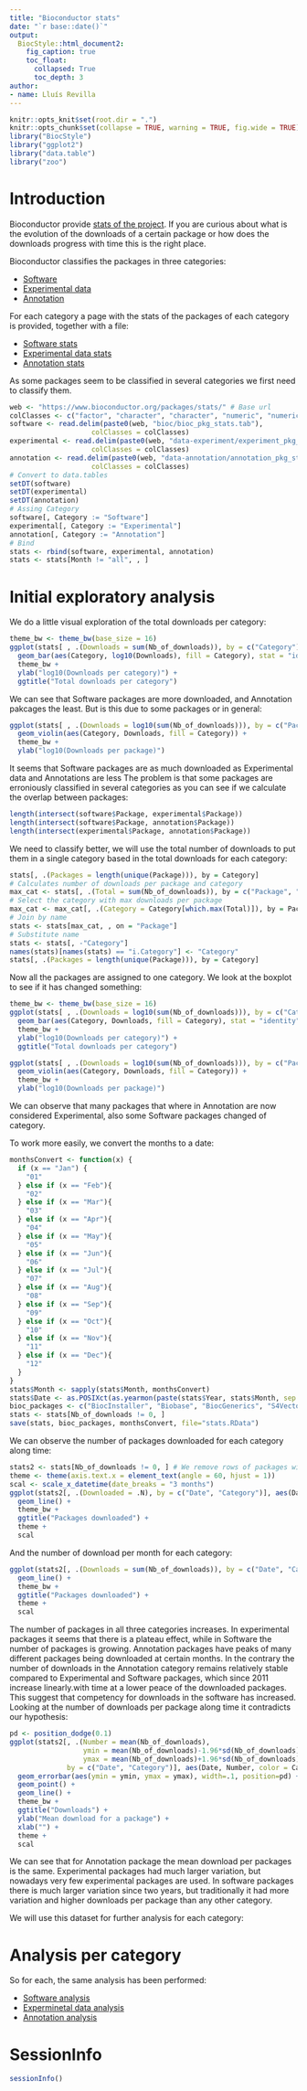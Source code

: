 ```yaml
---
title: "Bioconductor stats"
date: "`r base::date()`"
output:
  BiocStyle::html_document2:
    fig_caption: true
    toc_float:
      collapsed: True
      toc_depth: 3
author:
- name: Lluís Revilla
---
```


```r
knitr::opts_knit$set(root.dir = ".")
knitr::opts_chunk$set(collapse = TRUE, warning = TRUE, fig.wide = TRUE)
library("BiocStyle")
library("ggplot2")
library("data.table")
library("zoo")
```

# Introduction

Bioconductor provide [stats of the project](https://www.bioconductor.org/packages/stats/). If you are curious about what is the evolution of the downloads of a certain package or how does the downloads progress with time this is the right place.

Bioconductor classifies the packages in three categories:

 - [Software](http://bioconductor.org/packages/release/BiocViews.html#___Software)
 - [Experimental data](http://bioconductor.org/packages/release/BiocViews.html#___AnnotationData)
 - [Annotation](http://bioconductor.org/packages/release/BiocViews.html#___ExperimentData)

For each category a page with the stats of the packages of each category is provided, together with a file:

 - [Software stats](http://bioconductor.org/packages/stats/)
 - [Experimental data stats](http://bioconductor.org/packages/stats/data-experiment.html)
 - [Annotation stats](http://bioconductor.org/packages/stats/data-annotation.html)
 

As some packages seem to be classified in several categories we first need to classify them.

```r
web <- "https://www.bioconductor.org/packages/stats/" # Base url
colClasses <- c("factor", "character", "character", "numeric", "numeric")
software <- read.delim(paste0(web, "bioc/bioc_pkg_stats.tab"), 
                    colClasses = colClasses)
experimental <- read.delim(paste0(web, "data-experiment/experiment_pkg_stats.tab"), 
                    colClasses = colClasses)
annotation <- read.delim(paste0(web, "data-annotation/annotation_pkg_stats.tab"), 
                    colClasses = colClasses)
# Convert to data.tables
setDT(software)
setDT(experimental)
setDT(annotation)
# Assing Category
software[, Category := "Software"]
experimental[, Category := "Experimental"]
annotation[, Category := "Annotation"]
# Bind
stats <- rbind(software, experimental, annotation)
stats <- stats[Month != "all", , ]
```

# Initial exploratory analysis

We do a little visual exploration of the total downloads per category:
```r
theme_bw <- theme_bw(base_size = 16)
ggplot(stats[ , .(Downloads = sum(Nb_of_downloads)), by = c("Category")]) +
  geom_bar(aes(Category, log10(Downloads), fill = Category), stat = "identity") + 
  theme_bw +
  ylab("log10(Downloads per category)") + 
  ggtitle("Total downloads per category")
```
We can see that Software packages are more downloaded, and Annotation pakcages the least. But is this due to some packages or in general:
```r
ggplot(stats[ , .(Downloads = log10(sum(Nb_of_downloads))), by = c("Package", "Category")]) +
  geom_violin(aes(Category, Downloads, fill = Category)) + 
  theme_bw +
  ylab("log10(Downloads per package)")
```
It seems that Software packages are as much downloaded as Experimental data and Annotations are less The problem is that some packages are erroniously classified in several categories as you can see if we calculate the overlap between packages:
```r
length(intersect(software$Package, experimental$Package))
length(intersect(software$Package, annotation$Package))
length(intersect(experimental$Package, annotation$Package))
```
We need to classify better, we will use the total number of downloads to put them in a single category based in the total downloads for each category:
```r
stats[, .(Packages = length(unique(Package))), by = Category]
# Calculates number of downloads per package and category
max_cat <- stats[, .(Total = sum(Nb_of_downloads)), by = c("Package", "Category")]
# Select the category with max downloads per package
max_cat <- max_cat[, .(Category = Category[which.max(Total)]), by = Package]
# Join by name
stats <- stats[max_cat, , on = "Package"]
# Substitute name
stats <- stats[, -"Category"]
names(stats)[names(stats) == "i.Category"] <- "Category"
stats[, .(Packages = length(unique(Package))), by = Category]
```
Now all the packages are assigned to one category. We look at the boxplot to see if it has changed something:
```r
theme_bw <- theme_bw(base_size = 16)
ggplot(stats[ , .(Downloads = log10(sum(Nb_of_downloads))), by = c("Category")]) +
  geom_bar(aes(Category, Downloads, fill = Category), stat = "identity") + 
  theme_bw +
  ylab("log10(Downloads per category)") + 
  ggtitle("Total downloads per category")
```

```r
ggplot(stats[ , .(Downloads = log10(sum(Nb_of_downloads))), by = c("Package", "Category")]) +
  geom_violin(aes(Category, Downloads, fill = Category)) + 
  theme_bw +
  ylab("log10(Downloads per package)")
```
We can observe that many packages that where in Annotation are now considered Experimental, also some Software packages changed of category.

To work more easily, we convert the months to a date:
```r
monthsConvert <- function(x) {
  if (x == "Jan") {
    "01"
  } else if (x == "Feb"){
    "02"
  } else if (x == "Mar"){
    "03"
  } else if (x == "Apr"){
    "04"
  } else if (x == "May"){
    "05"
  } else if (x == "Jun"){
    "06"
  } else if (x == "Jul"){
    "07"
  } else if (x == "Aug"){
    "08"
  } else if (x == "Sep"){
    "09"
  } else if (x == "Oct"){
    "10"
  } else if (x == "Nov"){
    "11"
  } else if (x == "Dec"){
    "12"
  }
}
stats$Month <- sapply(stats$Month, monthsConvert)
stats$Date <- as.POSIXct(as.yearmon(paste(stats$Year, stats$Month, sep = "-")), frac = 1)
bioc_packages <- c("BiocInstaller", "Biobase", "BiocGenerics", "S4Vectors", "IRanges", "AnnotationDbi")
stats <- stats[Nb_of_downloads != 0, ]
save(stats, bioc_packages, monthsConvert, file="stats.RData")
```

We can observe the number of packages downloaded for each category along time:
```r
stats2 <- stats[Nb_of_downloads != 0, ] # We remove rows of packages with a download in that month.
theme <- theme(axis.text.x = element_text(angle = 60, hjust = 1))
scal <- scale_x_datetime(date_breaks = "3 months")
ggplot(stats2[, .(Downloaded = .N), by = c("Date", "Category")], aes(Date, Downloaded, color = Category)) +
  geom_line() +
  theme_bw +
  ggtitle("Packages downloaded") +
  theme +
  scal
```
And the number of download per month for each category:
```r
ggplot(stats2[, .(Downloads = sum(Nb_of_downloads)), by = c("Date", "Category")], aes(Date, Downloads, color = Category)) +
  geom_line() +
  theme_bw +
  ggtitle("Packages downloaded") +
  theme +
  scal
```
The number of packages in all three categories increases. In experimental packages it seems that there is a plateau effect, while in Software the number of packages is growing. Annotation packages have peaks of many different packages being downloaded at certain months.
In the contrary the number of downloads in the Annotation category remains relatively stable compared to Experimental and Software packages, which since 2011 increase linearly.with time at a lower peace of the downloaded packages. This suggest that competency for downloads in the software has increased. Looking at the number of downloads per package along time it contradicts our hypothesis:
```r
pd <- position_dodge(0.1)
ggplot(stats2[, .(Number = mean(Nb_of_downloads), 
                  ymin = mean(Nb_of_downloads)-1.96*sd(Nb_of_downloads)/sqrt(.N),
                  ymax = mean(Nb_of_downloads)+1.96*sd(Nb_of_downloads)/sqrt(.N)), 
              by = c("Date", "Category")], aes(Date, Number, color = Category)) +
  geom_errorbar(aes(ymin = ymin, ymax = ymax), width=.1, position=pd) +
  geom_point() + 
  geom_line() +
  theme_bw +
  ggtitle("Downloads") +
  ylab("Mean download for a package") +
  xlab("") + 
  theme +
  scal
```
We can see that for Annotation package the mean download per packages is the same. Experimental packages had much larger variation, but nowadays very few experimental packages are used. In software packages there is much larger variation since two years, but traditionally it had more variation and higher downloads per package than any other category.

We will use this dataset for further analysis for each category:

# Analysis per category
So for each, the same analysis has been performed:
 
 - [Software analysis](software.html)
 - [Experminetal data analysis](experimental.html)
 - [Annotation analysis](annotation.html)

# SessionInfo {.unnumbered}

```r
sessionInfo()
```
